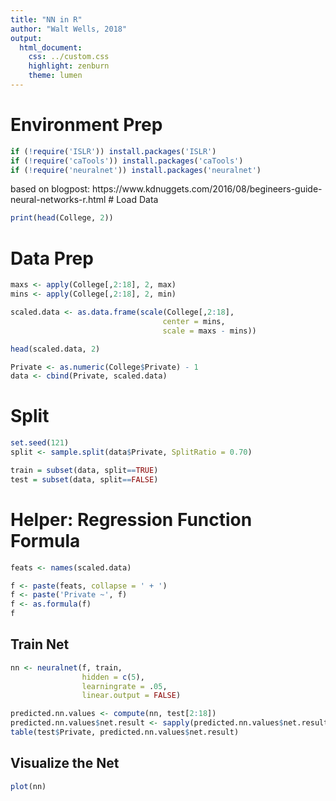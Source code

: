 ```yaml
---
title: "NN in R"
author: "Walt Wells, 2018"
output:
  html_document:
    css: ../custom.css
    highlight: zenburn
    theme: lumen
---
```


# Environment Prep

```r
if (!require('ISLR')) install.packages('ISLR')
if (!require('caTools')) install.packages('caTools')
if (!require('neuralnet')) install.packages('neuralnet')
```

based on blogpost: 
https://www.kdnuggets.com/2016/08/begineers-guide-neural-networks-r.html
# Load Data

```r
print(head(College, 2))
```

# Data Prep

```r
maxs <- apply(College[,2:18], 2, max)
mins <- apply(College[,2:18], 2, min)

scaled.data <- as.data.frame(scale(College[,2:18], 
                                  center = mins, 
                                  scale = maxs - mins))

head(scaled.data, 2)
```

```r
Private <- as.numeric(College$Private) - 1
data <- cbind(Private, scaled.data)
```

# Split 

```r
set.seed(121)
split <- sample.split(data$Private, SplitRatio = 0.70)

train = subset(data, split==TRUE)
test = subset(data, split==FALSE)
```

# Helper:   Regression Function Formula

```r
feats <- names(scaled.data)

f <- paste(feats, collapse = ' + ')
f <- paste('Private ~', f)
f <- as.formula(f)
f
```

## Train Net

```r
nn <- neuralnet(f, train, 
                hidden = c(5),
                learningrate = .05,
                linear.output = FALSE)
```

```r
predicted.nn.values <- compute(nn, test[2:18])
predicted.nn.values$net.result <- sapply(predicted.nn.values$net.result,round,digits=0) # round our predictions
table(test$Private, predicted.nn.values$net.result)
```

## Visualize the Net

```r
plot(nn)
```